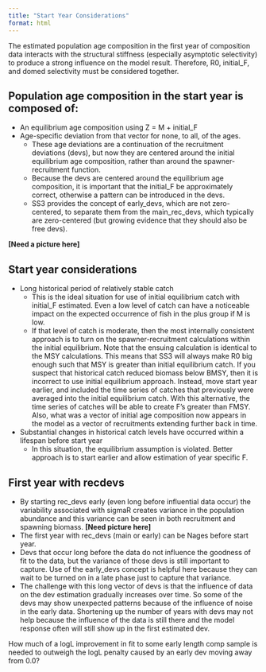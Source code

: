 ```yaml
---
title: "Start Year Considerations"
format: html
---
```


The estimated population age composition in the first year of composition data interacts with the structural stiffness (especially asymptotic selectivity) to produce a strong influence on the model result. Therefore, R0, initial_F, and domed selectivity must be considered together.

## Population age composition in the start year is composed of:
  - An equilibrium age composition using Z = M + initial_F
  - Age-specific deviation from that vector for none, to all, of the ages.
    - These age deviations are a continuation of the recruitment deviations (devs), but now they are centered around the initial equilibrium age composition, rather than around the spawner-recruitment function.
    - Because the devs are centered around the equilibrium age composition, it is important that the initial_F be approximately correct, otherwise a pattern can be introduced in the devs.
    - SS3 provides the concept of early_devs, which are not zero-centered, to separate them from the main_rec_devs, which typically are zero-centered (but growing evidence that they should also be free devs).

**[Need a picture here]**

## Start year considerations

  - Long historical period of relatively stable catch
    - This is the ideal situation for use of initial equilibrium catch with initial_F estimated. Even a low level of catch can have a noticeable impact on the expected occurrence of fish in the plus group if M is low.
    - If that level of catch is moderate, then the most internally consistent approach is to turn on the spawner-recruitment calculations within the initial equilibrium. Note that the ensuing calculation is identical to the MSY calculations. This means that SS3 will always make R0 big enough such that MSY is greater than initial equilibrium catch. If you suspect that historical catch reduced biomass below BMSY, then it is incorrect to use initial equilibrium approach. Instead, move start year earlier, and included the time series of catches that previously were averaged into the initial equilibrium catch.  With this alternative, the time series of catches will be able to create F’s greater than FMSY. Also, what was a vector of initial age composition now appears in the model as a vector of recruitments extending further back in time.
  - Substantial changes in historical catch levels have occurred within a lifespan before start year
    - In this situation, the equilibrium assumption is violated. Better approach is to start earlier and allow estimation of year specific F.


## First year with recdevs
  - By starting rec_devs early (even long before influential data occur) the variability associated with sigmaR creates variance in the population abundance and this variance can be seen in both recruitment and spawning biomass.
**[Need picture here]**
  - The first year with rec_devs (main or early) can be Nages before start year.
  - Devs that occur long before the data do not influence the goodness of fit to the data, but the variance of those devs is still important to capture. Use of the early_devs concept is helpful here because they can wait to be turned on in a late phase just to capture that variance.
  - The challenge with this long vector of devs is that the influence of data on the dev estimation gradually increases over time. So some of the devs may show unexpected patterns because of the influence of noise in the early data. Shortening up the number of years with devs may not help because the influence of the data is still there and the model response often will still show up in the first estimated dev.

::: {.callout-tip title="Think of it as"}
How much of a logL improvement in fit to some early length comp sample is needed to outweigh the logL penalty caused by an early dev moving away from 0.0?
:::

